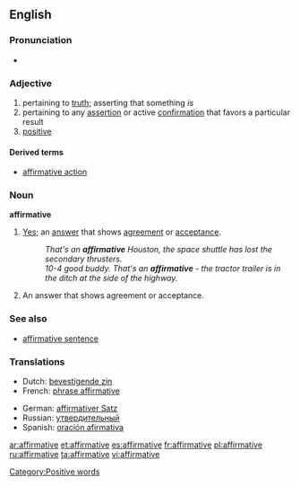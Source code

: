 ==English==

===Pronunciation===
*{{audio|en-us-affirmative.ogg|Audio (US)}}


===Adjective===
{{en-adj}}

# pertaining to [[truth]]; asserting that something ''is''
# pertaining to any [[assertion]] or active [[confirmation]] that favors a particular result
# [[positive]]

====Derived terms====
*[[affirmative action]]

===Noun===
'''affirmative''' <!--singular only, right?-->

# [[Yes]]; an [[answer]] that shows [[agreement]] or [[acceptance]].
#:''That's an '''affirmative''' Houston, the space shuttle has lost the secondary thrusters.''
#:''10-4 good buddy.  That's an '''affirmative''' - the tractor trailer is in the ditch at the side of the highway.''
# {{italbrac|grammatical terminology}} An answer that shows agreement or acceptance.

===See also===
*[[affirmative sentence]]

===Translations===
{{top}}
*Dutch: [[bevestigende zin]] {{m}}
*French: [[phrase affirmative]] {{f}}
{{mid}}
*German: [[affirmativer Satz]] {{m}}
*Russian: [[утвердительный]]
*Spanish: [[oración afirmativa]] {{f}}
{{bottom}}

[[Category:Positive words]]

[[ar:affirmative]]
[[et:affirmative]]
[[es:affirmative]]
[[fr:affirmative]]
[[pl:affirmative]]
[[ru:affirmative]]
[[ta:affirmative]]
[[vi:affirmative]]